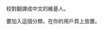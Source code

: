 校對{{ISO 639 name {{lc:{{{1|}}}}}}}翻譯成中文的維基人。

要加入這個分類，在你的用戶頁上放置{{tlx|User Proofreader|{{lc:{{{1|}}}}}}}。<includeonly>[[Category:校對翻譯的維基人|{{ucfirst:{{{1}}}}}]]</includeonly><noinclude>

[[Category:校對翻譯的維基人| ]]
</noinclude>